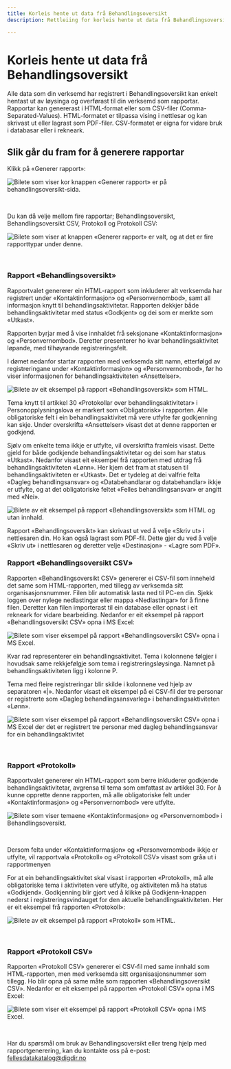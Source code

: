 ```yaml
---
title: Korleis hente ut data frå Behandlingsoversikt
description: Rettleiing for korleis hente ut data frå Behandlingsoversikt til din eigen verksemd.

---
```


# Korleis hente ut data frå Behandlingsoversikt

<Ingress>
Alle data som din verksemd har registrert i Behandlingsoversikt kan enkelt hentast ut av løysinga og overførast til din verksemd som rapportar. Rapportar kan genererast i HTML-format eller som CSV-filer (Comma-Separated-Values). HTML-formatet er tilpassa vising i nettlesar og kan skrivast ut eller lagrast som PDF-filer. CSV-formatet er eigna for vidare bruk i databasar eller i rekneark.
</Ingress>


## Slik går du fram for å generere rapportar

Klikk på «Generer rapport»:

![Bilete som viser kor knappen «Generer rapport» er på behandlingsoversikt-sida.](https://cms.fellesdatakatalog.digdir.no/uploads/Behandlingsoversikt_knapp_generer_rapport_5dc8ab6b63.png)

&nbsp;

Du kan då velje mellom fire rapportar; Behandlingsoversikt, Behandlingsoversikt CSV, Protokoll og Protokoll CSV:

![Bilete som viser at knappen «Generer rapport» er valt, og at det er fire rapporttypar under denne.](https://cms.fellesdatakatalog.digdir.no/uploads/Behandlingsoversikt_valg_generer_rapport_e74b90fefc.png)

&nbsp;

### Rapport «Behandlingsoversikt»

Rapportvalet genererer ein HTML-rapport som inkluderer alt verksemda har registrert under «Kontaktinformasjon» og «Personvernombod», samt all informasjon knytt til behandlingsaktivitetar. Rapporten dekkjer både behandlingsaktivitetar med status «Godkjent» og dei som er merkte som «Utkast».

Rapporten byrjar med å vise innhaldet frå seksjonane «Kontaktinformasjon» og «Personvernombod». Deretter presenterer ho kvar behandlingsaktivitet løpande, med tilhøyrande registreringsfelt.

I dømet nedanfor startar rapporten med verksemda sitt namn, etterfølgd av registreringane under «Kontaktinformasjon» og «Personvernombod», før ho viser informasjonen for behandlingsaktiviteten «Ansettelser».

![Bilete av eit eksempel på rapport «Behandlingsoversikt» som HTML.](https://cms.fellesdatakatalog.digdir.no/uploads/Behandlingsoversikt_rapport_html_b319cdf7da.png)

Tema knytt til artikkel 30 «Protokollar over behandlingsaktivitetar» i Personopplysningslova er markert som «Obligatorisk» i rapporten. Alle obligatoriske felt i ein behandlingsaktivitet må vere utfylte før godkjenning kan skje. Under overskrifta «Ansettelser» visast det at denne rapporten er godkjend.

Sjølv om enkelte tema ikkje er utfylte, vil overskrifta framleis visast. Dette gjeld for både godkjende behandlingsaktivitetar og dei som har status «Utkast». Nedanfor visast eit eksempel frå rapporten med utdrag frå behandlingsaktiviteten «Lønn». Her kjem det fram at statusen til behandlingsaktiviteten er «Utkast». Det er tydeleg at dei valfrie felta «Dagleg behandlingsansvar» og «Databehandlarar og databehandlar» ikkje er utfylte, og at det obligatoriske feltet «Felles behandlingsansvar» er angitt med «Nei».

![Bilete av eit eksempel på rapport «Behandlingsoversikt» som HTML og utan innhald.](https://cms.fellesdatakatalog.digdir.no/uploads/Behandlingsoversikt_rapport_html_tema_uten_innhold_97c2aba9fe.png)

Rapport «Behandlingsoversikt» kan skrivast ut ved å velje «Skriv ut» i nettlesaren din. Ho kan også lagrast som PDF-fil. Dette gjer du ved å velje «Skriv ut» i nettlesaren og deretter velje «Destinasjon» - «Lagre som PDF».


### Rapport «Behandlingsoversikt CSV»

Rapporten «Behandlingsoversikt CSV» genererer ei CSV-fil som inneheld det same som HTML-rapporten, med tillegg av verksemda sitt organisasjonsnummer. Filen blir automatisk lasta ned til PC-en din. Sjekk loggen over nylege nedlastingar eller mappa «Nedlastingar» for å finne filen. Deretter kan filen importerast til ein database eller opnast i eit rekneark for vidare bearbeiding. Nedanfor er eit eksempel på rapport «Behandlingsoversikt CSV» opna i MS Excel:

![Bilete som viser eksempel på rapport «Behandlingsoversikt CSV» opna i MS Excel.](https://cms.fellesdatakatalog.digdir.no/uploads/Behandlingsoversikt_rapport_CSV_eksempel1_127c7da850.png)

Kvar rad representerer ein behandlingsaktivitet. Tema i kolonnene følgjer i hovudsak same rekkjefølgje som tema i registreringsløysinga. Namnet på behandlingsaktiviteten ligg i kolonne P.

Tema med fleire registreringar blir skilde i kolonnene ved hjelp av separatoren «|». Nedanfor visast eit eksempel på ei CSV-fil der tre personar er registrerte som «Dagleg behandlingsansvarleg» i behandlingsaktiviteten «Lønn».

![Bilete som viser eksempel på rapport «Behandlingsoversikt CSV» opna i MS Excel der det er registrert tre personar med dagleg behandlingsansvar for ein behandlingsaktivitet](https://cms.fellesdatakatalog.digdir.no/uploads/Behandlingsoversikt_rapport_CSV_eksempel_Lonn_52c0a151a2.png)

&nbsp;

### Rapport «Protokoll»

Rapportvalet genererer ein HTML-rapport som berre inkluderer godkjende behandlingsaktivitetar, avgrensa til tema som omfattast av artikkel 30. For å kunne opprette denne rapporten, må alle obligatoriske felt under «Kontaktinformasjon» og «Personvernombod» vere utfylte.

![Bilete som viser temaene «Kontaktinformasjon» og «Personvernombod» i Behandlingsoversikt.](https://cms.fellesdatakatalog.digdir.no/uploads/Behandlingsoversikt_kontakt_og_personvern_1b17c54e27.png)

&nbsp;

Dersom felta under «Kontaktinformasjon» og «Personvernombod» ikkje er utfylte, vil rapportvala «Protokoll» og «Protokoll CSV» visast som gråa ut i rapportmenyen

For at ein behandlingsaktivitet skal visast i rapporten «Protokoll», må alle obligatoriske tema i aktiviteten vere utfylte, og aktiviteten må ha status «Godkjend». Godkjenning blir gjort ved å klikke på Godkjenn-knappen nederst i registreringsvindauget for den aktuelle behandlingsaktiviteten. Her er eit eksempel frå rapporten «Protokoll»:

![Bilete av eit eksempel på rapport «Protokoll» som HTML.](https://cms.fellesdatakatalog.digdir.no/uploads/Behandlingsoversikt_protokoll_html_6e789eaad5.png)

&nbsp;

### Rapport «Protokoll CSV»

Rapporten «Protokoll CSV» genererer ei CSV-fil med same innhald som HTML-rapporten, men med verksemda sitt organisasjonsnummer som tillegg. Ho blir opna på same måte som rapporten «Behandlingsoversikt CSV». Nedanfor er eit eksempel på rapporten «Protokoll CSV» opna i MS Excel:

![Bilete som viser eit eksempel på rapport «Protokoll CSV» opna i MS Excel.](https://cms.fellesdatakatalog.digdir.no/uploads/Behandlingsoversikt_rapport_protokoll_CSV_eksempel_eba15ff1ec.png)

&nbsp;

Har du spørsmål om bruk av Behandlingsoversikt eller treng hjelp med rapportgenerering, kan du kontakte oss på e-post: [fellesdatakatalog@digdir.no](mailto:fellesdatakatalog@digdir.no)
